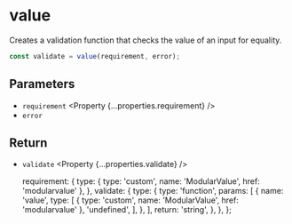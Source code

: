 
<Title>value | Modular Forms</Title>
<Meta
  name="description"
  content="Creates a validation function that checks the value of an input for equality."
/>

# value

Creates a validation function that checks the value of an input for equality.

```ts
const validate = value(requirement, error);
```

## Parameters

- `requirement` <Property {...properties.requirement} />
- `error` <Property type="string" />

## Return

- `validate` <Property {...properties.validate} />

  requirement: {
    type: { type: 'custom', name: 'ModularValue', href: 'modularvalue' },
  },
  validate: {
    type: {
      type: 'function',
      params: [
        {
          name: 'value',
          type: [
            { type: 'custom', name: 'ModularValue', href: 'modularvalue' },
            'undefined',
          ],
        },
      ],
      return: 'string',
    },
  },
};
